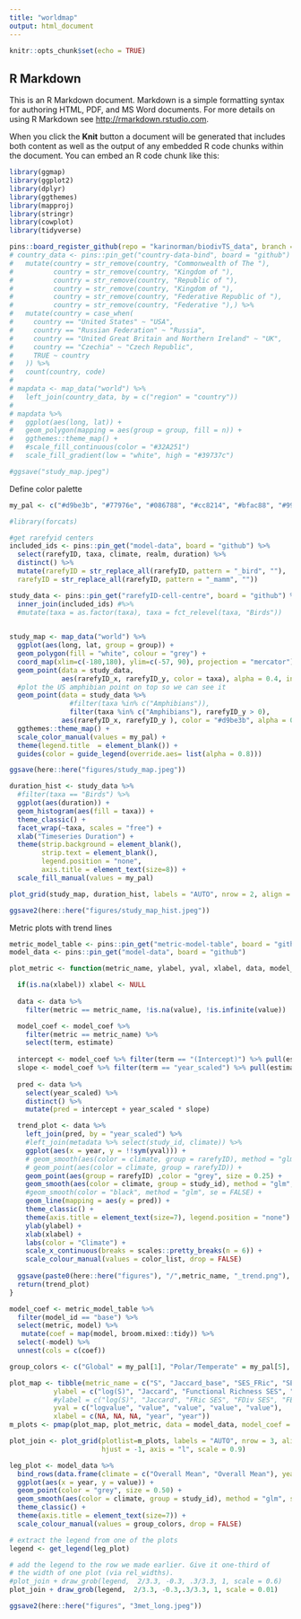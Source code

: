 ```yaml
---
title: "worldmap"
output: html_document
---
```


```r
knitr::opts_chunk$set(echo = TRUE)
```

## R Markdown

This is an R Markdown document. Markdown is a simple formatting syntax for authoring HTML, PDF, and MS Word documents. For more details on using R Markdown see <http://rmarkdown.rstudio.com>.

When you click the **Knit** button a document will be generated that includes both content as well as the output of any embedded R code chunks within the document. You can embed an R code chunk like this:

```r
library(ggmap)
library(ggplot2)
library(dplyr)
library(ggthemes)
library(mapproj)
library(stringr)
library(cowplot)
library(tidyverse)
```

```r
pins::board_register_github(repo = "karinorman/biodivTS_data", branch = "master")
# country_data <- pins::pin_get("country-data-bind", board = "github") %>%
#   mutate(country = str_remove(country, "Commonwealth of The "),
#          country = str_remove(country, "Kingdom of "),
#          country = str_remove(country, "Republic of "),
#          country = str_remove(country, "Kingdom of "),
#          country = str_remove(country, "Federative Republic of "),
#          country = str_remove(country, "Federative "),) %>%
#   mutate(country = case_when(
#     country == "United States" ~ "USA",
#     country == "Russian Federation" ~ "Russia",
#     country == "United Great Britain and Northern Ireland" ~ "UK",
#     country == "Czechia" ~ "Czech Republic",
#     TRUE ~ country
#   )) %>% 
#   count(country, code)
# 
# mapdata <- map_data("world") %>%
#   left_join(country_data, by = c("region" = "country"))
# 
# mapdata %>%
#   ggplot(aes(long, lat)) +
#   geom_polygon(mapping = aes(group = group, fill = n)) +
#   ggthemes::theme_map() +
#   #scale_fill_continuous(color = "#32A251")
#   scale_fill_gradient(low = "white", high = "#39737c")

#ggsave("study_map.jpeg")
```

Define color palette
```r
my_pal <- c("#d9be3b", "#77976e", "#086788", "#cc8214", "#bfac88", "#99adbf")
```

```r
#library(forcats)

#get rarefyid centers
included_ids <- pins::pin_get("model-data", board = "github") %>%
  select(rarefyID, taxa, climate, realm, duration) %>%
  distinct() %>% 
  mutate(rarefyID = str_replace_all(rarefyID, pattern = "_bird", ""), 
  rarefyID = str_replace_all(rarefyID, pattern = "_mamm", ""))

study_data <- pins::pin_get("rarefyID-cell-centre", board = "github") %>%
  inner_join(included_ids) #%>%
  #mutate(taxa = as.factor(taxa), taxa = fct_relevel(taxa, "Birds"))
  

study_map <- map_data("world") %>%
  ggplot(aes(long, lat, group = group)) +
  geom_polygon(fill = "white", colour = "grey") + 
  coord_map(xlim=c(-180,180), ylim=c(-57, 90), projection = "mercator") +
  geom_point(data = study_data,
             aes(rarefyID_x, rarefyID_y, color = taxa), alpha = 0.4, inherit.aes = FALSE) +
  #plot the US amphibian point on top so we can see it
  geom_point(data = study_data %>% 
               #filter(taxa %in% c("Amphibians")), 
               filter(taxa %in% c("Amphibians"), rarefyID_y > 0),
             aes(rarefyID_x, rarefyID_y ), color = "#d9be3b", alpha = 0.8, inherit.aes = FALSE) +
  ggthemes::theme_map() +
  scale_color_manual(values = my_pal) +
  theme(legend.title  = element_blank()) +
  guides(color = guide_legend(override.aes= list(alpha = 0.8)))

ggsave(here::here("figures/study_map.jpeg"))
```

```r
duration_hist <- study_data %>% 
  #filter(taxa == "Birds") %>%
  ggplot(aes(duration)) + 
  geom_histogram(aes(fill = taxa)) + 
  theme_classic() + 
  facet_wrap(~taxa, scales = "free") +
  xlab("Timeseries Duration") +
  theme(strip.background = element_blank(), 
        strip.text = element_blank(),
        legend.position = "none", 
        axis.title = element_text(size=8)) +
  scale_fill_manual(values = my_pal)

plot_grid(study_map, duration_hist, labels = "AUTO", nrow = 2, align = 'vh', hjust = -1, axis = "l", scale = c(1,0.9), rel_heights = c(2, 1))

ggsave2(here::here("figures/study_map_hist.jpeg"))
```

Metric plots with trend lines
```r
metric_model_table <- pins::pin_get("metric-model-table", board = "github")
model_data <- pins::pin_get("model-data", board = "github")

plot_metric <- function(metric_name, ylabel, yval, xlabel, data, model_coef, color_list){

  if(is.na(xlabel)) xlabel <- NULL
  
  data <- data %>%
    filter(metric == metric_name, !is.na(value), !is.infinite(value))

  model_coef <- model_coef %>%
    filter(metric == metric_name) %>%
    select(term, estimate)
  
  intercept <- model_coef %>% filter(term == "(Intercept)") %>% pull(estimate)
  slope <- model_coef %>% filter(term == "year_scaled") %>% pull(estimate)
  
  pred <- data %>%
    select(year_scaled) %>%
    distinct() %>%
    mutate(pred = intercept + year_scaled * slope)

  trend_plot <- data %>%
    left_join(pred, by = "year_scaled") %>%
    #left_join(metadata %>% select(study_id, climate)) %>%
    ggplot(aes(x = year, y = !!sym(yval))) +
    # geom_smooth(aes(color = climate, group = rarefyID), method = "glm", se = FALSE) +
    # geom_point(aes(color = climate, group = rarefyID)) +
    geom_point(aes(group = rarefyID) ,color = "grey", size = 0.25) +
    geom_smooth(aes(color = climate, group = study_id), method = "glm", se = FALSE, size = 0.7) +
    #geom_smooth(color = "black", method = "glm", se = FALSE) +
    geom_line(mapping = aes(y = pred)) +
    theme_classic() +
    theme(axis.title = element_text(size=7), legend.position = "none") +
    ylab(ylabel) +
    xlab(xlabel) +
    labs(color = "Climate") +
    scale_x_continuous(breaks = scales::pretty_breaks(n = 6)) +
    scale_colour_manual(values = color_list, drop = FALSE)
  
  ggsave(paste0(here::here("figures"), "/",metric_name, "_trend.png"), trend_plot)
  return(trend_plot)
}

model_coef <- metric_model_table %>%
  filter(model_id == "base") %>%
  select(metric, model) %>%
   mutate(coef = map(model, broom.mixed::tidy)) %>% 
  select(-model) %>% 
  unnest(cols = c(coef))

group_colors <- c("Global" = my_pal[1], "Polar/Temperate" = my_pal[5], "Temperate/Tropical" = my_pal[3], "Tropical" = my_pal[4], "Temperate" = my_pal[2], "Overall Mean" = "#000000")

plot_map <- tibble(metric_name = c("S", "Jaccard_base", "SES_FRic", "SES_FDiv", "SES_FEve"), 
           ylabel = c("log(S)", "Jaccard", "Functional Richness SES", "Functional Divergence SES", "Functional Evenness SES"),
           #ylabel = c("log(S)", "Jaccard", "FRic SES", "FDiv SES", "FEve SES"),
           yval = c("logvalue", "value", "value", "value", "value"),
           xlabel = c(NA, NA, NA, "year", "year"))
m_plots <- pmap(plot_map, plot_metric, data = model_data, model_coef = model_coef, color_list = group_colors)

plot_join <- plot_grid(plotlist=m_plots, labels = "AUTO", nrow = 3, align = 'vh',
                       hjust = -1, axis = "l", scale = 0.9)

leg_plot <- model_data %>%
  bind_rows(data.frame(climate = c("Overall Mean", "Overall Mean"), year = c(2019, 2020), value = c(1, 1))) %>%
  ggplot(aes(x = year, y = value)) +
  geom_point(color = "grey", size = 0.50) +
  geom_smooth(aes(color = climate, group = study_id), method = "glm", se = FALSE, size = 0.7) +
  theme_classic() +
  theme(axis.title = element_text(size=7)) +
  scale_colour_manual(values = group_colors, drop = FALSE)

# extract the legend from one of the plots
legend <- get_legend(leg_plot)

# add the legend to the row we made earlier. Give it one-third of 
# the width of one plot (via rel_widths).
#plot_join + draw_grob(legend,  2/3.3, -0.3, .3/3.3, 1, scale = 0.6)
plot_join + draw_grob(legend,  2/3.3, -0.3,.3/3.3, 1, scale = 0.01)

ggsave2(here::here("figures", "3met_long.jpeg"))
```

